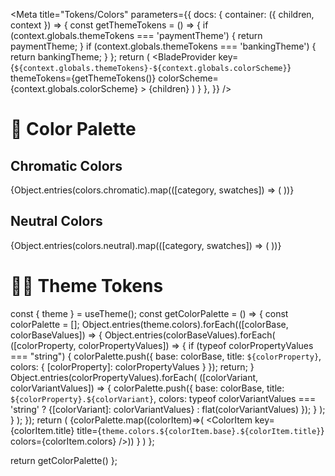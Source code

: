 
<Meta
  title="Tokens/Colors"
  parameters={{
    docs: {
      container: ({ children, context }) => {
        const getThemeTokens = () => {
          if (context.globals.themeTokens === 'paymentTheme') {
            return paymentTheme;
          }
          if (context.globals.themeTokens === 'bankingTheme') {
            return bankingTheme;
          }
        };
        return (
          <DocsContainer context={context}>
            <BladeProvider
              key={`${context.globals.themeTokens}-${context.globals.colorScheme}`}
              themeTokens={getThemeTokens()}
              colorScheme={context.globals.colorScheme}
            >
              {children}
            </BladeProvider>
          </DocsContainer>
        )
      }
    },
  }}
/>


# 🎨 Color Palette

## Chromatic Colors

<ColorPalette>
{Object.entries(colors.chromatic).map(([category, swatches]) => (
	<ColorItem
    key={category}
		title={category.toUpperCase()}
		colors={swatches}
	/>
))}
</ColorPalette>

## Neutral Colors

<ColorPalette>
{Object.entries(colors.neutral).map(([category, swatches]) => (
	<ColorItem
    key={category}
		title={category.toUpperCase()}
		colors={swatches}
	/>
))}
</ColorPalette>

# 💅🏻 Theme Tokens

  const { theme } = useTheme();
  const getColorPalette = () => {
    const colorPalette = [];
    Object.entries(theme.colors).forEach(([colorBase, colorBaseValues]) => {
      Object.entries(colorBaseValues).forEach(
        ([colorProperty, colorPropertyValues]) => {
          if (typeof colorPropertyValues === "string") {
            colorPalette.push({
              base: colorBase,
              title: `${colorProperty}`,
              colors: { [colorProperty]: colorPropertyValues }
            });
            return;
          }
          Object.entries(colorPropertyValues).forEach(
            ([colorVariant, colorVariantValues]) => {
              colorPalette.push({
                base: colorBase,
                title: `${colorProperty}.${colorVariant}`,
                colors: typeof colorVariantValues === 'string' ? {[colorVariant]: colorVariantValues} : flat(colorVariantValues)
              });
            }
          );
        }
      );
    });
    return (
      <ColorPalette>
        {colorPalette.map((colorItem)=>(
          <ColorItem
            key={colorItem.title}
            title={`theme.colors.${colorItem.base}.${colorItem.title}`}
            colors={colorItem.colors}
          />))
        }
      </ColorPalette>
    )
  };
  
  return getColorPalette()
};

<ThemeTokens />

